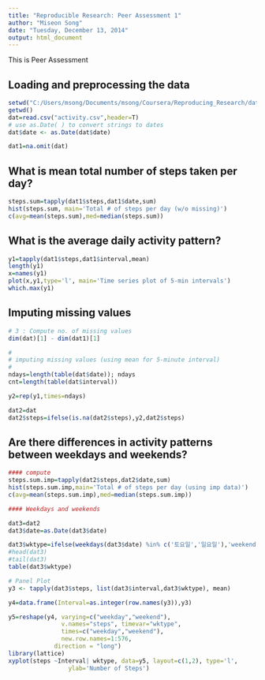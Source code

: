 ```yaml
---
title: "Reproducible Research: Peer Assessment 1"
author: "Miseon Song"
date: "Tuesday, December 13, 2014"
output: html_document
---
```



This is Peer Assessment 

## Loading and preprocessing the data

```r
setwd("C:/Users/msong/Documents/msong/Coursera/Reproducing_Research/data/")
getwd()
dat=read.csv("activity.csv",header=T)
# use as.Date( ) to convert strings to dates 
dat$date <- as.Date(dat$date)

dat1=na.omit(dat)
```

## What is mean total number of steps taken per day?

```r
steps.sum=tapply(dat1$steps,dat1$date,sum)
hist(steps.sum, main='Total # of steps per day (w/o missing)')
c(avg=mean(steps.sum),med=median(steps.sum))
```

## What is the average daily activity pattern?
```r
y1=tapply(dat1$steps,dat1$interval,mean)
length(y1)
x=names(y1)
plot(x,y1,type='l', main='Time series plot of 5-min intervals')
which.max(y1)
```

## Imputing missing values

```r
# 3 : Compute no. of missing values
dim(dat)[1] - dim(dat1)[1]

#
# imputing missing values (using mean for 5-minute interval)
#
ndays=length(table(dat$date)); ndays
cnt=length(table(dat$interval))

y2=rep(y1,times=ndays)

dat2=dat
dat2$steps=ifelse(is.na(dat2$steps),y2,dat2$steps)
```


## Are there differences in activity patterns between weekdays and weekends?

```r
#### compute 
steps.sum.imp=tapply(dat2$steps,dat2$date,sum)
hist(steps.sum.imp,main='Total # of steps per day (using imp data)')
c(avg=mean(steps.sum.imp),med=median(steps.sum.imp))

#### Weekdays and weekends

dat3=dat2
dat3$date=as.Date(dat3$date)

dat3$wktype=ifelse(weekdays(dat3$date) %in% c('토요일','일요일'),'weekend','weekday')
#head(dat3)
#tail(dat3)
table(dat3$wktype)

# Panel Plot
y3 <- tapply(dat3$steps, list(dat3$interval,dat3$wktype), mean)

y4=data.frame(Interval=as.integer(row.names(y3)),y3)

y5=reshape(y4, varying=c("weekday","weekend"),
               v.names="steps", timevar="wktype",
               times=c("weekday","weekend"),
               new.row.names=1:576, 
             direction = "long")
library(lattice)
xyplot(steps ~Interval| wktype, data=y5, layout=c(1,2), type='l',
                 ylab='Number of Steps')

```


